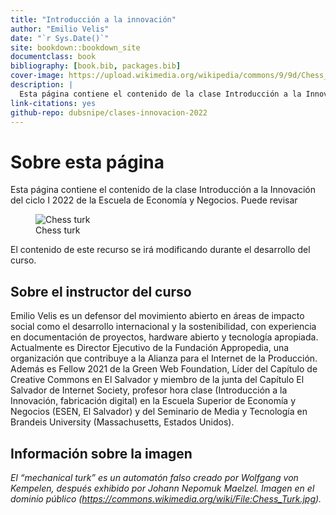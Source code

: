 ```yaml
--- 
title: "Introducción a la innovación"
author: "Emilio Velis"
date: "`r Sys.Date()`"
site: bookdown::bookdown_site
documentclass: book
bibliography: [book.bib, packages.bib]
cover-image: https://upload.wikimedia.org/wikipedia/commons/9/9d/Chess_Turk.jpg
description: |
  Esta página contiene el contenido de la clase Introducción a la Innovación del ciclo I 2022 de la Escuela de Economía y Negocios.
link-citations: yes
github-repo: dubsnipe/clases-innovacion-2022
---
```


# Sobre esta página
Esta página contiene el contenido de la clase Introducción a la Innovación del ciclo I 2022 de la Escuela de Economía y Negocios. Puede revisar

![Chess turk](https://upload.wikimedia.org/wikipedia/commons/9/9d/Chess_Turk.jpg)

El contenido de este recurso se irá modificando durante el desarrollo del curso.

## Sobre el instructor del curso

Emilio Velis es un defensor del movimiento abierto en áreas de impacto social como el desarrollo internacional y la sostenibilidad, con experiencia en documentación de proyectos, hardware abierto y tecnología apropiada. Actualmente es Director Ejecutivo de la Fundación Appropedia, una organización que contribuye a la Alianza para el Internet de la Producción. Además es Fellow 2021 de la Green Web Foundation, Líder del Capítulo de Creative Commons en El Salvador y miembro de la junta del Capítulo El Salvador de Internet Society, profesor hora clase (Introducción a la Innovación, fabricación digital) en la Escuela Superior de Economía y Negocios (ESEN, El Salvador) y del Seminario de Media y Tecnología en Brandeis University (Massachusetts, Estados Unidos).

## Información sobre la imagen
_El "mechanical turk" es un automatón falso creado por Wolfgang von Kempelen, después exhibido por Johann Nepomuk Maelzel. Imagen en el dominio público ([https://commons.wikimedia.org/wiki/File:Chess_Turk.jpg](Fuente))._